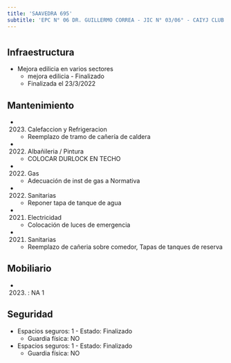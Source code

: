 ```yaml
---
title: 'SAAVEDRA 695'
subtitle: 'EPC N° 06 DR. GUILLERMO CORREA - JIC N° 03/06° - CAIYJ CLUB DE CHICOS BALVANERA'
---
```


#
## Infraestructura

* Mejora edilicia en varios sectores 
    + mejora edilicia - Finalizado 
    + Finalizada el 23/3/2022 






## Mantenimiento

*  (2023) Calefaccion y Refrigeracion 
    + Reemplazo de tramo de cañería de caldera

*  (2022) Albañileria / Pintura 
    + COLOCAR DURLOCK EN TECHO

*  (2022) Gas 
    + Adecuación de inst de gas a Normativa

*  (2022) Sanitarias 
    + Reponer tapa de tanque de agua

*  (2021) Electricidad 
    + Colocación de luces de emergencia

*  (2021) Sanitarias 
    + Reemplazo de cañeria sobre comedor, Tapas de tanques de reserva





## Mobiliario

*  (2023) : NA 1 





## Seguridad

*  Espacios seguros: 1 - Estado: Finalizado 
    + Guardia física: NO

*  Espacios seguros: 1 - Estado: Finalizado 
    + Guardia física: NO




